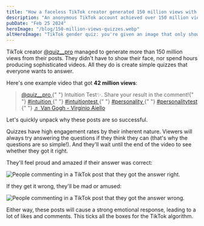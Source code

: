 ```yaml
---
title: "How a faceless TikTok creator generated 150 million views with simple quizzes"
description: "An anonymous TikTok account achieved over 150 million views by creating quizzes that are engaging and easy to understand."
pubDate: "Feb 25 2024"
heroImage: "/blog/150-million-views-quizzes.webp"
altHeroImage: "TikTok gender quiz: you're given an image that only shows the eyes, eyebrows, and part of the forehead and nose."
---
```


TikTok creator [@quiz\_\_pro](https://www.tiktok.com/@quiz__pro) managed to generate more than 150 million views from their posts. They didn't have to show their face, nor spend hours producing sophisticated videos. All they do is create simple quizzes that everyone wants to answer.

Here's one example video that got **42 million views**:

<div>
  <blockquote
    class="tiktok-embed"
    cite="https://www.tiktok.com/@quiz__pro/video/7306583776837274926"
    data-video-id="7306583776837274926"
    style="max-width: 605px;min-width: 325px;"
  >
    <section>
      <a
        target="_blank"
        title="@quiz__pro"
        href="https://www.tiktok.com/@quiz__pro?refer=embed"
      >
        @quiz__pro
      </a>{" "}
      Intuition Test✨. Share your result in the comment!{" "}
      <a
        title="intuition"
        target="_blank"
        href="https://www.tiktok.com/tag/intuition?refer=embed"
      >
        #intuition
      </a>{" "}
      <a
        title="intuitiontest"
        target="_blank"
        href="https://www.tiktok.com/tag/intuitiontest?refer=embed"
      >
        #intuitiontest
      </a>{" "}
      <a
        title="personality"
        target="_blank"
        href="https://www.tiktok.com/tag/personality?refer=embed"
      >
        #personality
      </a>{" "}
      <a
        title="personalitytest"
        target="_blank"
        href="https://www.tiktok.com/tag/personalitytest?refer=embed"
      >
        #personalitytest
      </a>{" "}
      <a
        target="_blank"
        title="♬ Van Gogh - Virginio Aiello"
        href="https://www.tiktok.com/music/Van-Gogh-6899548467106940930?refer=embed"
      >
        ♬ Van Gogh - Virginio Aiello
      </a>
    </section>
  </blockquote>
  <script async src="https://www.tiktok.com/embed.js"></script>
</div>

Let's quickly unpack why these posts are so successful.

Quizzes have high engagement rates by their inherent nature. Viewers will always try answering the questions
if they think they can (that's why the questions are so simple!). And they'll wait until
the end of the video to see whether they got it right.

They'll feel proud and amazed if their answer was correct:

![People commenting in a TikTok post that they got the answer right.](/blog/150m-quizzes-correct-answer.webp)

If they get it wrong, they'll be mad or amused:

![People commenting in a TikTok post that they got the answer wrong.](/blog/150m-quizzes-wrong-answer.webp)

Either way, these posts will cause a strong emotional response, leading to a lot of likes and comments. This ticks
all the boxes for the TikTok algorithm.
